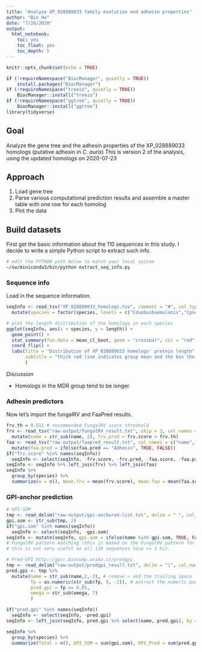 ```yaml
---
title: "Analyze XP_028889033 family evolution and adhesin properties"
author: "Bin He"
date: "7/26/2020"
output: 
  html_notebook:
    toc: yes
    toc_float: yes
    toc_depth: 5
---
```


```r
knitr::opts_chunk$set(echo = TRUE)
```

```r
if (!requireNamespace("BiocManager", quietly = TRUE))
    install.packages("BiocManager")
if (!requireNamespace("treeio", quietly = TRUE))
    BiocManager::install("treeio")
if (!requireNamespace("ggtree", quietly = TRUE))
    BiocManager::install("ggtree")
library(tidyverse)
```

## Goal

Analyze the gene tree and the adhesin properties of the XP_028889033 homologs (putative adhesin in _C. auris_)
This is version 2 of the analysis, using the updated homologs on 2020-07-23

## Approach
1. Load gene tree
1. Parse various computational prediction results and assemble a master table with one row for each homolog
1. Plot the data

## Build datasets
First get the basic information about the 110 sequences in this study. I decide to write a simple Python script to extract such info.
```bash
# edit the PYTHON path below to match your local system
~/sw/miniconda3/bin/python extract_seq_info.py
```

### Sequence info
Load in the sequence information.
```r
seqInfo <- read_tsv("XP_028889033_homologs.tsv", comment = "#", col_types = "ccci") %>% 
  mutate(species = factor(species, levels = c("Cduobushaemulonis","Cpseudohaemulonis","Chaemuloni","Cauris","Clusitaniae","Dhansenii","Cparapsilosis","Lelongisporus","Ctropicalis","Cdubliniensis","Calbicans","Sstipitis","Klactis","Ncastellii","Cglabrata","Nbracarensis","Ndelphensis","Nnivariensis")))
```

```r
# plot the length distribution of the homologs in each species
ggplot(seqInfo, aes(x = species, y = length)) + 
  geom_point() + 
  stat_summary(fun.data = mean_cl_boot, geom = "crossbar", col = "red", width = 0.5) + 
  coord_flip() +
  labs(title = "Distribution of XP_028889033 homologs' protein length",
       subtitle = "thick red line indicates group mean and the box the 95% confidence interval by bootstrapping"
       )
```
_Discussion_

- Homologs in the MDR group tend to be longer.

### Adhesin predictors
Now let's import the fungalRV and FaaPred results.
```r
frv.th = 0.511 # recommended FungalRV score threshold
frv <- read_tsv("raw-output/fungalRV_result.txt", skip = 3, col_names = c("name","frv.score"), col_types = "cd") %>% 
  mutate(name = str_sub(name, 2), frv.pred = frv.score > frv.th)
faa <- read_tsv("raw-output/faapred_result.txt", col_names = c("name","faa.score","faa.pred"), col_types = "cdc") %>% 
  mutate(faa.pred = ifelse(faa.pred == "Adhesin", TRUE, FALSE))
if("frv.score" %in% names(seqInfo))
  seqInfo <- select(seqInfo, -frv.score, -frv.pred, -faa.score, -faa.pred)
seqInfo <- seqInfo %>% left_join(frv) %>% left_join(faa)
seqInfo %>% 
  group_by(species) %>% 
  summarize(n = n(), mean.frv = mean(frv.score), mean.faa = mean(faa.score), fungalRV = sum(frv.score > 0.511), faapred = sum(faa.pred), both = sum(frv.score > 0.55 & faa.pred))
```



### GPI-anchor prediction

```r
# GPI-SOM
tmp <- read_delim("raw-output/gpi-anchored-list.txt", delim = " ", col_names = FALSE) %>% pull(X1)
gpi.som <- str_sub(tmp, 2)
if("gpi.som" %in% names(seqInfo))
  seqInfo <- select(seqInfo, -gpi.som)
seqInfo <- mutate(seqInfo, gpi.som = ifelse(name %in% gpi.som, TRUE, FALSE))
# FungalRV pattern matching (this is based on the FungalRV pattern for fungal GPI-anchor sequences)
# this is not very useful as all 110 sequences have >= 1 hit.

# Pred-GPI http://gpcr.biocomp.unibo.it/predgpi
tmp <- read_delim("raw-output/predgpi_result.txt", delim = "|", col_names = c("name","fp","omega"))
pred.gpi <- tmp %>% 
  mutate(name = str_sub(name,2,-2), # remove > and the trailing space
         fp = as.numeric(str_sub(fp, 9, -2)), # extract the numeric part
         pred.gpi = fp <= 0.05,
         omega = str_sub(omega, 7)
         )

if("pred.gpi" %in% names(seqInfo))
  seqInfo <- select(seqInfo, -pred.gpi)
seqInfo <- left_join(seqInfo, pred.gpi %>% select(name, pred.gpi), by = c("name"="name"))

seqInfo %>% 
  group_by(species) %>% 
  summarize(Total = n(), GPI_SOM = sum(gpi.som), GPI_Pred = sum(pred.gpi), Both = sum(gpi.som & pred.gpi))
```

